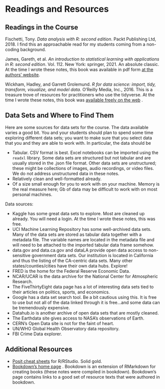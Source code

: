 # Readings and Resources

## Readings in the Course

Fischetti, Tony. *Data analysis with R: second edition*. Packt Publishing Ltd, 2018.  I find this an approachable read for my students coming from a non-coding background.

James, Gareth, et al. *An introduction to statistical learning with applications in R: second edition*. Vol. 112. New York: springer, 2021.  An absolute classic.  At the time I wrote these notes, this book was available in pdf form [at the authors' website](https://www.statlearning.com/).

Wickham, Hadley, and Garrett Grolemund. *R for data science: import, tidy, transform, visualize, and model data.*  O'Reilly Media, Inc., 2016.  This is a treasure trove of resources for practitioners who use the tidyverse.  At the time I wrote these notes, this book was [available freely on the web](https://r4ds.had.co.nz/) .

## Data Sets and Where to Find Them

Here are some sources for data sets for the course. The data available varies a good bit. You and your students should plan to spend some time exploring different data sets; you want to make sure that you select data that you and they are able to work with. In particular, the data should be

* Tabular.  CSV format is best.  Excel notebooks can be imported using the `readxl` library.  Some data sets are structured but not tabular and are usually stored in the .json file format.  Other data sets are unstructured; these might be collections of images, audio recordings, or video files. We do not address unstructured data in these notes.
* Relatively clean and well-formatted already.
* Of a size small enough for you to work with on your machine.  Memory is the real measure here; Gb of data may be difficult to work with on most personal machines.

Data sources:

* Kaggle has some great data sets to explore. Most are cleaned up already.  You will need a login.  At the time I wrote these notes, this was free.
* UCI Machine Learning Repository has some well-archived data sets.  Many of the data sets are stored as tabular data together with a metadata file.  The variable names are located in the metadata file and will need to be attached to the imported tabular data frame somehow.
* data.gov and data.ca.gov and dataLA provide open data access to non-sensitive government data sets.  Our institution is located in California and thus the listing of the CA-centric data sets.  Many other states/counties/cities have their own data hubs.  Explore!
* FRED is the home for the Federal Reserve Economic Data.
* NCAR/UCAR is the data archive for the National Center for Atmospheric Research.
* The FiveThirtyEight data page has a lot of interesting data sets tied to their articles on politics, sports, and economics.
* Google has a data set search tool. Be a bit cautious using this. It is free to use but not all of the data linked through it is free...and some data can be tremendously expensive.
* Datahub.io is another archive of open data sets that are mostly cleaned.
* The Earthdata site gives access to NASA's observations of Earth.
* CERN's Open Data site is not for the faint of heart.
* UN/WHO Global Health Observatory data repository.
* FBI Crime Data explorer.

## Additional Resources

* [Posit cheat sheets](https://posit.co/resources/cheatsheets/) for R/RStudio.  Solid gold.
* [Bookdown's home page](https://bookdown.org/) .  Bookdown is an extension of RMarkdown for creating books (these notes were compiled in bookdown).  Bookdown's page contains links to a good set of resource texts that were authored in bookdown.